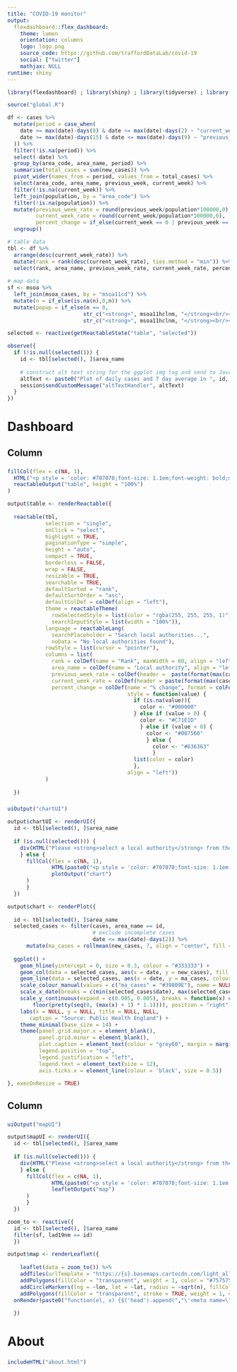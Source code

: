 ```yaml
---
title: "COVID-19 monitor"
output: 
  flexdashboard::flex_dashboard:
    theme: lumen
    orientation: columns
    logo: logo.png
    source_code: https://github.com/traffordDataLab/covid-19
    social: ["twitter"]
    mathjax: NULL
runtime: shiny
---
```


```r
library(flexdashboard) ; library(shiny) ; library(tidyverse) ; library(sf) ; library(htmlwidgets) ; library(htmltools) ; library(leaflet) ; library(leaflet.extras) ; library(reactable) ; library(lubridate) ; library(zoo) ; library(scales)

source("global.R")

df <- cases %>% 
  mutate(period = case_when(
    date >= max(date)-days(8) & date <= max(date)-days(2) ~ "current_week",
    date >= max(date)-days(15) & date <= max(date)-days(9) ~ "previous_week"
  )) %>% 
  filter(!is.na(period)) %>% 
  select(-date) %>%
  group_by(area_code, area_name, period) %>% 
  summarise(total_cases = sum(new_cases)) %>% 
  pivot_wider(names_from = period, values_from = total_cases) %>% 
  select(area_code, area_name, previous_week, current_week) %>%
  filter(!is.na(current_week)) %>%
  left_join(population, by = "area_code") %>% 
  filter(!is.na(population)) %>%
  mutate(previous_week_rate = round(previous_week/population*100000,0),
         current_week_rate = round(current_week/population*100000,0),
         percent_change = if_else(current_week == 0 | previous_week == 0, as.numeric(NA), (current_week-previous_week)/previous_week)) %>%
  ungroup() 

# table data
tbl <- df %>% 
  arrange(desc(current_week_rate)) %>% 
  mutate(rank = rank(desc(current_week_rate), ties.method = "min")) %>% 
  select(rank, area_name, previous_week_rate, current_week_rate, percent_change)
  
# map data
sf <- msoa %>% 
  left_join(msoa_cases, by = "msoa11cd") %>% 
  mutate(n = if_else(is.na(n),0,n)) %>%
  mutate(popup = if_else(n == 0,
                        str_c("<strong>", msoa11hclnm, "</strong><br/><em>", lad19nm, "</em><br/>0-2 cases") %>% map(HTML),
                        str_c("<strong>", msoa11hclnm, "</strong><br/><em>", lad19nm, "</em><br/><strong>", n, "</strong> cases<br/><strong>", comma(round(rate, 0), accuracy = 1), "</strong> per 100,000") %>% map(HTML)))
```

```r
selected <- reactive(getReactableState("table", "selected"))

observe({
  if (!is.null(selected())) {
    id <- tbl[selected(), ]$area_name
  
    # construct alt text string for the ggplot img tag and send to Javascript handler to add
    altText <- paste0("Plot of daily cases and 7 day average in ", id, ". Source: Public Health England.")
    session$sendCustomMessage("altTextHandler", altText)
  }
})
```

Dashboard
=======================================================================

Column {data-width=500}
-----------------------------------------------------------------------

###
```r
fillCol(flex = c(NA, 1),
  HTML("<p style = 'color: #707070;font-size: 1.1em;font-weight: bold;margin-left: 15px;'>Weekly confirmed cases per 100,000</p>"),
  reactableOutput("table", height = "100%")
)

output$table <- renderReactable({
  
  reactable(tbl, 
            selection = "single", 
            onClick = "select", 
            highlight = TRUE, 
            paginationType = "simple",
            height = "auto",
            compact = TRUE,
            borderless = FALSE,
            wrap = FALSE,
            resizable = TRUE,
            searchable = TRUE,
            defaultSorted = "rank",
            defaultSortOrder = "asc",
            defaultColDef = colDef(align = "left"),
            theme = reactableTheme(
              rowSelectedStyle = list(color = "rgba(255, 255, 255, 1)", backgroundColor = "rgba(57, 128, 158, 0.7)"),
              searchInputStyle = list(width = "100%")),
            language = reactableLang(
              searchPlaceholder = "Search local authorities...",
              noData = "No local authorities found"),
            rowStyle = list(cursor = "pointer"),
            columns = list(
              rank = colDef(name = "Rank", maxWidth = 60, align = "left"),
              area_name = colDef(name = "Local authority", align = "left"),
              previous_week_rate = colDef(header =  paste(format(max(cases$date)-days(15),'%d %b'),"-", format(max(cases$date)-days(9),'%d %b')), format = colFormat(separators = TRUE), align = "left"),
              current_week_rate = colDef(header = paste(format(max(cases$date)-days(8),'%d %b'),"-", format(max(cases$date)-days(2),'%d %b')), format = colFormat(separators = TRUE), align = "left"),
              percent_change = colDef(name = "% change", format = colFormat(percent = TRUE, digits = 1), 
                                      style = function(value) {
                                        if (is.na(value)){
                                          color <- "#000000"
                                        } else if (value > 0) {
                                          color <- "#C71E1D"
                                          } else if (value < 0) {
                                            color <- "#007560"
                                            } else {
                                              color <- "#636363"
                                              }
                                        list(color = color)
                                        },
                                      align = "left"))
            )
  
  })
```

###
```r
uiOutput("chartUI")

output$chartUI <- renderUI({
  id <- tbl[selected(), ]$area_name
  
  if (is.null(selected())) {
    div(HTML("Please <strong>select a local authority</strong> from the table to show a chart of daily confirmed cases")) 
    } else {
      fillCol(flex = c(NA, 1),
              HTML(paste0("<p style = 'color: #707070;font-size: 1.1em;font-weight: bold;margin-left: 15px;'>Daily confirmed cases in " , id, "</p>")),
              plotOutput("chart")
      )
      }
  })

output$chart <- renderPlot({
  
  id <- tbl[selected(), ]$area_name
  selected_cases <- filter(cases, area_name == id, 
                           # exclude incomplete cases
                           date <= max(date)-days(2)) %>% 
      mutate(ma_cases = rollmean(new_cases, 7, align = "center", fill = NA))
  
  ggplot() +
    geom_hline(yintercept = 0, size = 0.3, colour = "#333333") +
    geom_col(data = selected_cases, aes(x = date, y = new_cases), fill = "#39809E", colour = NA, width = 0.8, alpha = 0.6) +
    geom_line(data = selected_cases, aes(x = date, y = ma_cases, colour = "ma_cases"), size = 1, alpha = 1) +
    scale_colour_manual(values = c("ma_cases" = "#39809E"), name = NULL, labels = "7-day average") +
    scale_x_date(breaks = c(min(selected_cases$date), max(selected_cases$date)), date_labels = "%d-%b") +
    scale_y_continuous(expand = c(0.005, 0.005), breaks = function(x) unique(
        floor(pretty(seq(0, (max(x) + 1) * 1.1)))), position = "right") +
    labs(x = NULL, y = NULL, title = NULL, NULL,
       caption = "Source: Public Health England") +
    theme_minimal(base_size = 14) +
    theme(panel.grid.major.x = element_blank(),
          panel.grid.minor = element_blank(),
          plot.caption = element_text(colour = "grey60", margin = margin(t = 20, b = -6)),
          legend.position = "top",
          legend.justification = "left",
          legend.text = element_text(size = 12),
          axis.ticks.x = element_line(colour = 'black', size = 0.5))
  
}, execOnResize = TRUE) 
```

Column {data-width=500}
-----------------------------------------------------------------------

###
```r
uiOutput("mapUI")

output$mapUI <- renderUI({
  id <- tbl[selected(), ]$area_name
  
  if (is.null(selected())) {
    div(HTML("Please <strong>select a local authority</strong> from the table to show a map of case counts by neighbourhood")) 
    } else {
      fillCol(flex = c(NA, 1),
              HTML(paste0("<p style = 'color: #707070;font-size: 1.1em;font-weight: bold;margin-left: 15px;'>Confirmed cases during week ending ", format(unique(msoa_cases$date), '%d %B'), " in ", id, "</p>")),
              leafletOutput("map")
      )
      }
  })

zoom_to <- reactive({
  id <- tbl[selected(), ]$area_name
  filter(sf, lad19nm == id) 
  })

output$map <- renderLeaflet({
  
    leaflet(data = zoom_to()) %>%
    addTiles(urlTemplate = "https://{s}.basemaps.cartocdn.com/light_all/{z}/{x}/{y}{r}.png", attribution = '&copy; <a href="https://www.openstreetmap.org/copyright">OpenStreetMap</a> contributors &copy; <a href="https://carto.com/attributions">CARTO</a> | <a href="https://www.ons.gov.uk/methodology/geography/licences">Contains OS data © Crown copyright and database right (2020)</a>') %>%
    addPolygons(fillColor = "transparent", weight = 1, color = "#757575", opacity = 1) %>% 
    addCircleMarkers(lng = ~lon, lat = ~lat, radius = ~sqrt(n), fillColor = "#39809E", fillOpacity = 0.7, weight = 1, color = "#FFFFFF", opacity = 1) %>%
    addPolygons(fillColor = "transparent", stroke = TRUE, weight = 1, color = "transparent", opacity = 1, label = ~popup, labelOptions = labelOptions(style = list("font-weight" = "normal", padding = "3px 8px"), textsize = "13px", direction = "bottom", offset = c(0, 25)), highlight = highlightOptions(fillColor = "#39809E", fillOpacity = 0.2, stroke = TRUE, color = "#39809E", weight = 1, bringToFront = TRUE)) %>%
  onRender(paste0("function(el, x) {$('head').append(","\'<meta name=\"viewport\" content=\"width=device-width, initial-scale=1.0\">\'",");}"))
  
  })
```

About {data-icon="fa-info-circle"}
=======================================================================

### 

```r
includeHTML("about.html")
```

<script>
  // Changes to improve accessibility
  var el;
  
  // Add document language
  el = document.getElementsByTagName('html')[0];
  el.setAttribute('lang', 'en-GB');
  
  // Alt text for Trafford Council logo and Shiny loading icon
  el = document.getElementsByTagName('img');
  for (var i = 0; i < el.length; i++) {
    if (el[i].className == 'navbar-logo') {
      el[i].setAttribute('alt', 'Trafford Council logo');
    }
    else {
      el[i].setAttribute('alt', '');
    }
  }
  
  // Give the empty navbar menu button a descriptive label (this is the button which appears when the screen width is narrow)
  el = document.getElementById('navbar-button');
  el.setAttribute('aria-label', 'toggle menu items list')
  
  // Fix empty Twitter link (empty because it only has an icon and no other content)
  var cbTwitter = setInterval(function(){
    try {
      el = document.getElementsByClassName('fa fa-twitter')[0];
      el.parentNode.setAttribute('aria-label', 'Share this app on Twitter');
      clearInterval(cbTwitter);
    }
    catch(e) {}   // do nothing, wait for next call
  }, 100);
  
  // Make the title next to the logo a <h1> heading
  el = document.getElementsByClassName('navbar-brand')[0];
  var h1 = document.createElement('h1');
  var h1Content = el.replaceChild(h1, el.childNodes[0]);
  h1.appendChild(h1Content);
  
  // Add aria-live attributes to the chart and map elements so that when their contents change it will be announced
  el = document.getElementById('chartUI');
  el.setAttribute('aria-live', 'polite');
  el = document.getElementById('mapUI');
  el.setAttribute('aria-live', 'polite');
  
  /* --- alt text for chart img --- */
  var altTextCache = "";
  
  // Listen for window resizing as this will cause the chart to redraw and lose the alt text
  window.addEventListener('resize', function () {
    var chartContainer = document.getElementById('chartUI');
    
    // We only want to update the alt text if there is a chart present. The following classes are only present if the chart is displayed
    if (chartContainer.childNodes[0].classList == 'flexfill-container flexfill-container-column') {
      var altTextCallback = setInterval(function () {
        // call the fn to update the alt text and clear the callback if successful
        if (updateAltText(altTextCache)) clearInterval(altTextCallback);
      }, 500);
    }
  });
  
  // Receive call from Shiny server with the alt text for the dynamic plot img.
  Shiny.addCustomMessageHandler('altTextHandler', function(altText) {
    altTextCache = altText;   // cache the alt text in case is needs reinstating on window resize
    
    var altTextCallback = setInterval(function () {
        // call the fn to update the alt text and clear the callback if successful
        if (updateAltText(altText)) clearInterval(altTextCallback);
      }, 100);
  });
  
  function updateAltText(text) {
    /*
      Attempt to apply the alt text to the img, which is the first child of <div id='chart'>. 
      If it fails it's usually because Shiny hasn't created either element yet.
      If this happens the interval will call the function repeatedly until we succeed.
    */
    try {
      var plotContainer = document.getElementById('chart');
      plotContainer.firstChild.setAttribute('alt', text);
      return true;
    }
    catch(e) { return false; }
  }
  /* ------------------------------ */
  
  // Add CSS at end of head element within a style tag rather than as a link in the head as this doesn't have the required level of specificity and rather than a css r block as this creates a style tag within the body which is not valid HTML 
  var css = document.createElement('style');
  document.head.appendChild(css);
  css.innerHTML = `
@import url('https://fonts.googleapis.com/css?family=Open+Sans%7CRoboto');

html, body {
  font-family: 'Open Sans', sans-serif;
}

h1, h2, h3, h4, h5, h6 {
  font-family: 'Roboto', sans-serif;
  color: #707070;
}

h1
{
  display: inline-block;
  font-size: 1.25em;
  margin-top: -1em;
  padding-top: 0;
}

a {
  color: #046dc3;
  text-decoration: none;
}

a:hover {
  color: #046dc3;
  text-decoration: underline;
}

div.about { 
  font-size: 1.1em;
  font-family: 'Open Sans', sans-serif;
  padding: 20px;
}

.navbar-logo {
  max-width:48px;
  max-height:48px;
}

#navbar li a
{
  color: #707070;
}

#navbar li a:hover, #navbar li.active a
{
  color: #212121 !important;
}

.tbl {
  font-size: 14px;
  line-height: 18px;
}

/* Hide selection checkboxes in table */
.rt-select-input{
  opacity: 0;
}

/* Change map pointer to grab */
.leaflet-interactive {
    cursor: grab;
}
  `;
</script>